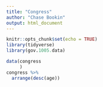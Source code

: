 ```yaml
---
title: "Congress"
author: "Chase Bookin"
output: html_document
---
```


```r
knitr::opts_chunk$set(echo = TRUE)
library(tidyverse)
library(gov.1005.data)
```

```r
data(congress
     )
congress %>%
  arrange(desc(age))
```

